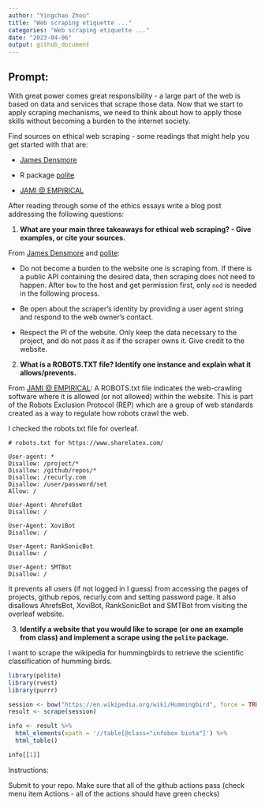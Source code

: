 ```yaml
---
author: "Yingchao Zhou"
title: "Web scraping etiquette ..."
categories: "Web scraping etiquette ..."
date: "2023-04-06"
output: github_document
---
```

 
## Prompt:

With great power comes great responsibility - a large part of the web is based on data and services that scrape those data. 
Now that we start to apply scraping mechanisms, we need to think about how to apply those skills without becoming a burden to the internet society.

Find sources on ethical web scraping - some readings that might help you get started with that are: 

  - [James Densmore](https://towardsdatascience.com/ethics-in-web-scraping-b96b18136f01)

  - R package [polite](https://github.com/dmi3kno/polite)

  - [JAMI @ EMPIRICAL](https://www.empiricaldata.org/dataladyblog/a-guide-to-ethical-web-scraping)


After reading through some of the ethics essays
write a blog post addressing the following questions: 

1. **What are your main three takeaways for ethical web scraping? - Give examples, or cite your sources.**

From [James Densmore](https://towardsdatascience.com/ethics-in-web-scraping-b96b18136f01) and [polite](https://github.com/dmi3kno/polite):

- Do not become a burden to the website one is scraping from. If there is a public API containing the desired data, then scraping does not need to happen. After `bow` to the host and get permission first, only `nod` is needed in the following process.

- Be open about the scraper's identity by providing a user agent string and respond to the web owner's contact.

- Respect the PI of the website. Only keep the data necessary to the project, and do not pass it as if the scraper owns it. Give credit to the website.

2. **What is a ROBOTS.TXT file? Identify one instance and explain what it allows/prevents.**

From [JAMI @ EMPIRICAL](https://www.empiricaldata.org/dataladyblog/a-guide-to-ethical-web-scraping): A ROBOTS.txt file indicates the web-crawling software where it is allowed (or not allowed) within the website. This is part of the Robots Exclusion Protocol (REP) which are a group of web standards created as a way to regulate how robots crawl the web.

I checked the robots.txt file for overleaf. 
```
# robots.txt for https://www.sharelatex.com/

User-agent: *
Disallow: /project/*
Disallow: /github/repos/*
Disallow: /recurly.com
Disallow: /user/password/set
Allow: /

User-Agent: AhrefsBot
Disallow: /

User-Agent: XoviBot
Disallow: /

User-Agent: RankSonicBot
Disallow: /

User-Agent: SMTBot
Disallow: /
```

It prevents all users (if not logged in I guess) from accessing the pages of  projects, github repos, recurly.com and setting password page. It also disallows AhrefsBot, XoviBot, RankSonicBot and SMTBot from visiting the overleaf website.

3. **Identify a website that you would like to scrape (or one an example from class) and implement a scrape using the `polite` package.**

I want to scrape the wikipedia for hummingbirds to retrieve the scientific classification of humming birds.

```r
library(polite)
library(rvest)
library(purrr)

session <- bow("https://en.wikipedia.org/wiki/Hummingbird", force = TRUE)
result <- scrape(session)

info <- result %>% 
  html_elements(xpath = '//table[@class="infobox biota"]') %>%
  html_table()

info[[1]]
```

Instructions:

Submit to your repo. Make sure that all of the github actions pass (check menu item Actions - all of the actions should have green checks)

